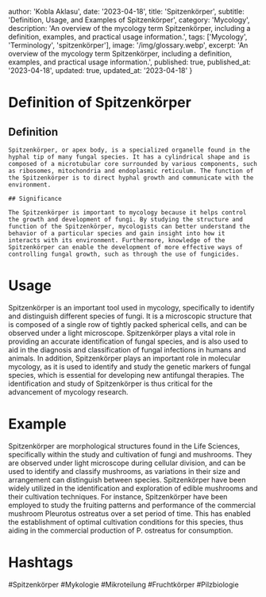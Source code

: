 
  author: 'Kobla Aklasu',
  date: '2023-04-18',
  title: 'Spitzenkörper',
  subtitle: 'Definition, Usage, and Examples of Spitzenkörper',
  category: 'Mycology',
  description: 'An overview of the mycology term Spitzenkörper, including a definition, examples, and practical usage information.',
  tags: ['Mycology', 'Terminology', 'spitzenkörper'],
  image: '/img/glossary.webp',
  excerpt: 'An overview of the mycology term Spitzenkörper, including a definition, examples, and practical usage information.',
  published: true,
  published_at: '2023-04-18',
  updated: true,
  updated_at: '2023-04-18'
}


# Definition of Spitzenkörper

## Definition
    
    Spitzenkörper, or apex body, is a specialized organelle found in the hyphal tip of many fungal species. It has a cylindrical shape and is composed of a microtubular core surrounded by various components, such as ribosomes, mitochondria and endoplasmic reticulum. The function of the Spitzenkörper is to direct hyphal growth and communicate with the environment.
    
    ## Significance
    
    The Spitzenkörper is important to mycology because it helps control the growth and development of fungi. By studying the structure and function of the Spitzenkörper, mycologists can better understand the behavior of a particular species and gain insight into how it interacts with its environment. Furthermore, knowledge of the Spitzenkörper can enable the development of more effective ways of controlling fungal growth, such as through the use of fungicides.

# Usage

Spitzenkörper is an important tool used in mycology, specifically to identify and distinguish different species of fungi. It is a microscopic structure that is composed of a single row of tightly packed spherical cells, and can be observed under a light microscope. Spitzenkörper plays a vital role in providing an accurate identification of fungal species, and is also used to aid in the diagnosis and classification of fungal infections in humans and animals. In addition, Spitzenkörper plays an important role in molecular mycology, as it is used to identify and study the genetic markers of fungal species, which is essential for developing new antifungal therapies. The identification and study of Spitzenkörper is thus critical for the advancement of mycology research.

# Example

Spitzenkörper are morphological structures found in the Life Sciences, specifically within the study and cultivation of fungi and mushrooms. They are observed under light microscope during cellular division, and can be used to identify and classify mushrooms, as variations in their size and arrangement can distinguish between species. Spitzenkörper have been widely utilized in the identification and exploration of edible mushrooms and their cultivation techniques. For instance, Spitzenkörper have been employed to study the fruiting patterns and performance of the commercial mushroom Pleurotus ostreatus over a set period of time. This has enabled the establishment of optimal cultivation conditions for this species, thus aiding in the commercial production of P. ostreatus for consumption.

# Hashtags

#Spitzenkörper #Mykologie #Mikroteilung #Fruchtkörper #Pilzbiologie